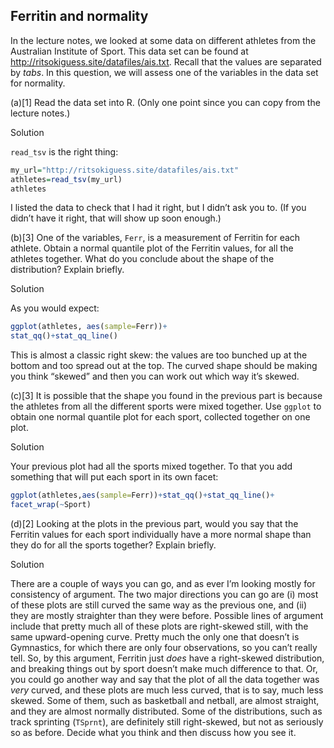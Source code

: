 ## Ferritin and normality



 In the lecture notes, we looked at some
data on different athletes from the Australian Institute of
Sport. This data set can be found at
[http://ritsokiguess.site/datafiles/ais.txt](http://ritsokiguess.site/datafiles/ais.txt). Recall that the
values are separated by *tabs*.  In this question, we will assess
one of the variables in the data set for normality.



(a)[1] Read the data set into R. (Only one point since you can
copy from the lecture notes.)
  

Solution


`read_tsv` is the right thing:
```r
my_url="http://ritsokiguess.site/datafiles/ais.txt"
athletes=read_tsv(my_url)
athletes
```       

I listed the data to check that I had it right, but I didn't ask you
to. (If you didn't have it right, that will show up soon enough.)
  

(b)[3] One of the variables, `Ferr`, is a measurement of
Ferritin for each athlete. Obtain a normal quantile plot of the
Ferritin values, for all the athletes together. What do you
conclude about the shape of the distribution? Explain briefly.
  

Solution


As you would expect:

```r
ggplot(athletes, aes(sample=Ferr))+
stat_qq()+stat_qq_line()
``` 

This is almost a classic right skew: the values are too bunched up at
the bottom and too spread out at the top. The curved shape should be
making you think "skewed" and then you can work out which way it's
skewed. 
  

(c)[3] It is possible that the shape you found in the previous
part is because the athletes from all the different sports were
mixed together. Use `ggplot` to obtain one normal quantile
plot for each sport, collected together on one plot. 
  

Solution


Your previous plot had all the sports mixed together. To that
you add something that will put each sport in its own facet:

```r
ggplot(athletes,aes(sample=Ferr))+stat_qq()+stat_qq_line()+
facet_wrap(~Sport)
``` 
  

(d)[2] Looking at the plots in the previous part, would you say
that the Ferritin values for each sport individually have a more
normal shape than they do for all the sports together? Explain
briefly. 
  

Solution


There are a couple of ways you can go, and as ever I'm looking
mostly for consistency of argument. The two major directions you
can go are (i) most of these plots are still curved the same way
as the previous one, and (ii) they are mostly straighter than
they were before.
Possible lines of argument include that pretty much all of these
plots are right-skewed still, with the same upward-opening
curve. Pretty much the only one that doesn't is Gymnastics, for
which there are only four observations, so you can't really
tell. So, by this argument, Ferritin just *does* have a
right-skewed distribution, and breaking things out by sport
doesn't make much difference to that.
Or, you could go another way and say that the plot of all the
data together was *very* curved, and these plots are much
less curved, that is to say, much less skewed. Some of them,
such as basketball and netball, are almost straight, and they
are almost normally distributed. Some of the distributions, such
as track sprinting (`TSprnt`), are definitely still
right-skewed, but not as seriously so as before.
Decide what you think and then discuss how you see it.
  


